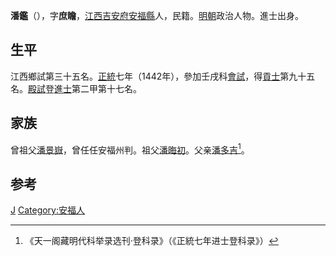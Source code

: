 {{Otheruses|other=名为潘鉴的其他人物|潘鉴}}

'''潘鑑'''（{{bd|1411年||？}}），字'''庶瞻'''，[[江西|江西]][[吉安府|吉安府]][[安福縣|安福縣]]人，民籍。[[明朝|明朝]]政治人物。進士出身。

== 生平 ==
江西鄉試第三十五名。[[正统_(年号)|正統]]七年（1442年），參加壬戌科[[會試|會試]]，得[[貢士|貢士]]第九十五名。[[殿試|殿試]]登[[進士|進士]]第二甲第十七名。

== 家族 ==
曾祖父[[潘景嶽|潘景嶽]]，曾任任安福州判。祖父[[潘晦初|潘晦初]]。父亲[[潘多吉|潘多吉]]<ref>《天一阁藏明代科举录选刊·登科录》（《正統七年进士登科录》）</ref>。

==参考==
{{reflist}}

{{正統七年壬戌科殿試金榜}}

{{Authority control}}

{{DEFAULTSORT:}}
[[Category:潘姓|J]]
[[Category:安福人|Category:安福人]]


{{明朝人物小作品}}